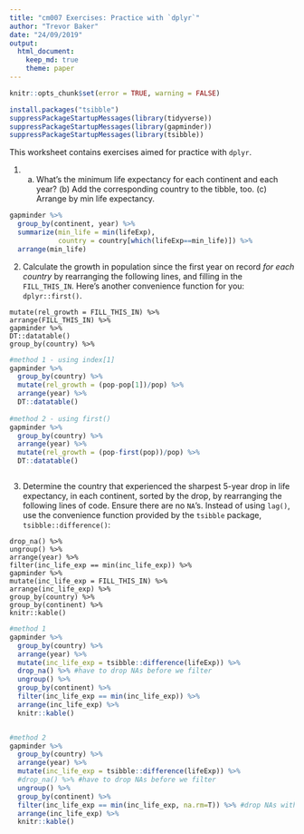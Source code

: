 ```yaml
---
title: "cm007 Exercises: Practice with `dplyr`"
author: "Trevor Baker"
date: "24/09/2019"
output: 
  html_document:
    keep_md: true
    theme: paper
---
```


<!---The following chunk allows errors when knitting--->

```r
knitr::opts_chunk$set(error = TRUE, warning = FALSE)
```

```r
install.packages("tsibble")
suppressPackageStartupMessages(library(tidyverse))
suppressPackageStartupMessages(library(gapminder))
suppressPackageStartupMessages(library(tsibble))
```


This worksheet contains exercises aimed for practice with `dplyr`. 


1. (a) What's the minimum life expectancy for each continent and each year? (b) Add the corresponding country to the tibble, too. (c) Arrange by min life expectancy.

```r
gapminder %>% 
  group_by(continent, year) %>% 
  summarize(min_life = min(lifeExp),
            country = country[which(lifeExp==min_life)]) %>%
  arrange(min_life)

```

2. Calculate the growth in population since the first year on record _for each country_ by rearranging the following lines, and filling in the `FILL_THIS_IN`. Here's another convenience function for you: `dplyr::first()`. 

```
mutate(rel_growth = FILL_THIS_IN) %>% 
arrange(FILL_THIS_IN) %>% 
gapminder %>% 
DT::datatable()
group_by(country) %>% 
```

```r
#method 1 - using index[1]
gapminder %>%
  group_by(country) %>% 
  mutate(rel_growth = (pop-pop[1])/pop) %>% 
  arrange(year) %>% 
  DT::datatable()
  
#method 2 - using first()
gapminder %>%
  group_by(country) %>% 
  arrange(year) %>% 
  mutate(rel_growth = (pop-first(pop))/pop) %>% 
  DT::datatable()


```

```r

```


3. Determine the country that experienced the sharpest 5-year drop in life expectancy, in each continent, sorted by the drop, by rearranging the following lines of code. Ensure there are no `NA`'s. Instead of using `lag()`, use the convenience function provided by the `tsibble` package, `tsibble::difference()`:

```
drop_na() %>% 
ungroup() %>% 
arrange(year) %>% 
filter(inc_life_exp == min(inc_life_exp)) %>% 
gapminder %>% 
mutate(inc_life_exp = FILL_THIS_IN) %>% 
arrange(inc_life_exp) %>% 
group_by(country) %>% 
group_by(continent) %>% 
knitr::kable()
```

```r

#method 1
gapminder %>% 
  group_by(country) %>% 
  arrange(year) %>% 
  mutate(inc_life_exp = tsibble::difference(lifeExp)) %>% 
  drop_na() %>% #have to drop NAs before we filter
  ungroup() %>% 
  group_by(continent) %>%   
  filter(inc_life_exp == min(inc_life_exp)) %>% 
  arrange(inc_life_exp) %>%
  knitr::kable()


#method 2
gapminder %>% 
  group_by(country) %>% 
  arrange(year) %>% 
  mutate(inc_life_exp = tsibble::difference(lifeExp)) %>% 
  #drop_na() %>% #have to drop NAs before we filter
  ungroup() %>% 
  group_by(continent) %>%   
  filter(inc_life_exp == min(inc_life_exp, na.rm=T)) %>% #drop NAs with na.rm=T
  arrange(inc_life_exp) %>%
  knitr::kable()


```



